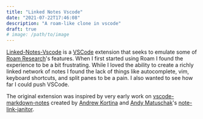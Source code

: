 ```yaml
---
title: "Linked Notes Vscode"
date: "2021-07-22T17:46:08"
description: "A roam-like clone in vscode"
draft: true
# image: /path/to/image
---
```


[Linked-Notes-Vscode](https://github.com/lukesmurray/linked-notes-vscode) is a [VSCode](https://code.visualstudio.com/) extension that seeks to emulate some of [Roam Research](https://www.roamresearch.com/)'s features.
When I first started using Roam I found the experience to be a bit frustrating.
While I loved the ability to create a richly linked network of notes I found the lack of things like autocomplete, vim, keyboard shortcuts, and split panes to be a pain. I also wanted to see how far I could push VSCode.

The original extension was inspired by very early work on [vscode-markdown-notes](https://github.com/kortina/vscode-markdown-notes) created by [Andrew Kortina](https://kortina.nyc) and [Andy Matuschak](https://andymatuschak.org/)'s [note-link-janitor](https://github.com/andymatuschak/note-link-janitor).
